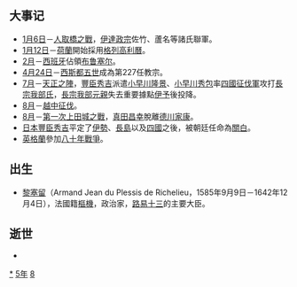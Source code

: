{{yearTOC|1585|明'''[[万历|万历]]十三年'''；越南莫朝'''[[延成|延成]]八年'''，后黎朝'''[[光興_(越南)|光興]]八年'''；日本'''[[天正_(日本)|天正]]十三年'''}}

== 大事记 ==
* [[1月6日|1月6日]]－[[人取橋之戰|人取橋之戰]]，[[伊達政宗|伊達政宗]]佐竹、蘆名等諸氏聯軍。
* [[1月12日|1月12日]]－[[荷蘭|荷蘭]]開始採用[[公历|格列高利曆]]。
* [[2月|2月]]－[[西班牙|西班牙]]佔領[[布鲁塞尔|布鲁塞尔]]。
* [[4月24日|4月24日]]－[[西斯都五世|西斯都五世]]成為第227任教宗。
* [[7月|7月]]－[[天正之陣|天正之陣]]，[[豐臣秀吉|豐臣秀吉]]派遣[[小早川隆景|小早川隆景]]、[[小早川秀包|小早川秀包]]率[[四國征伐軍|四國征伐軍]]攻打[[長宗我部氏|長宗我部氏]]，[[長宗我部元親|長宗我部元親]]失去重要據點[[伊予|伊予]]後投降。
* [[8月|8月]]－[[越中征伐|越中征伐]]。
* [[8月|8月]]－[[第一次上田城之戰|第一次上田城之戰]]，[[真田昌幸|真田昌幸]]脫離[[德川家康|德川家康]]。
* [[日本|日本]][[丰臣秀吉|豐臣秀吉]]平定了[[伊勢國|伊勢]]、[[長島|長島]]以及[[四國|四國]]之後，被朝廷任命為[[關白|關白]]。
* [[英格蘭|英格蘭]]參加[[八十年戰爭|八十年戰爭]]。

== 出生 ==
* [[黎塞留|黎塞留]]（Armand Jean du Plessis de Richelieu，1585年9月9日－1642年12月4日），法國籍[[樞機|樞機]]，政治家，[[路易十三|路易十三]]的主要大臣。

== 逝世 ==
{{Wikisource year mention}}
*

[[Category:1585年|*]]
[[Category:1580年代|5年]]
[[Category:16世纪各年|8]]